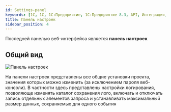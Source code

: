 ```yaml
---
id: Settings-panel
keywords: [1C, 1С, 1С:Предприятие, 1С:Предприятие 8.3, API, Интеграция, Сервисы, Обмен, OneScript, CLI]
title: Панель настроек
sidebar_position: 4
---
```


Последней панелью веб-интерфейса является **панель настроек**

## Общий вид

![Панель настроек](../../../../static/img/Docs/Melezh/20.png)

На панели настроек представлены все общие установки проекта, значения которых можно изменить (за исключением пароля веб-консоли). В частности здесь представлены настройки логирования, позволяюще изменять каталог сохранения лого, включать и отключать запись отдельных элементов запроса и устанавливать максимальный размер данных, сохраняемых для одного события